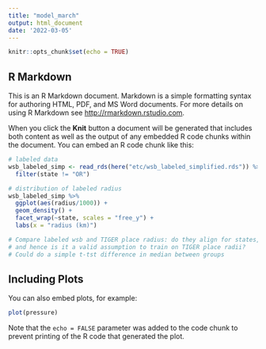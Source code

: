 ```yaml
---
title: "model_march"
output: html_document
date: '2022-03-05'
---
```


```r
knitr::opts_chunk$set(echo = TRUE)
```

## R Markdown

This is an R Markdown document. Markdown is a simple formatting syntax for authoring HTML, PDF, and MS Word documents. For more details on using R Markdown see <http://rmarkdown.rstudio.com>.

When you click the **Knit** button a document will be generated that includes both content as well as the output of any embedded R code chunks within the document. You can embed an R code chunk like this:

```r
# labeled data
wsb_labeled_simp <- read_rds(here("etc/wsb_labeled_simplified.rds")) %>% 
  filter(state != "OR")

# distribution of labeled radius
wsb_labeled_simp %>% 
  ggplot(aes(radius/1000)) + 
  geom_density() + 
  facet_wrap(~state, scales = "free_y") + 
  labs(x = "radius (km)")

# Compare labeled wsb and TIGER place radius: do they align for states, 
# and hence is it a valid assumption to train on TIGER place radii? 
# Could do a simple t-tst difference in median between groups

```

## Including Plots

You can also embed plots, for example:

```r
plot(pressure)
```

Note that the `echo = FALSE` parameter was added to the code chunk to prevent printing of the R code that generated the plot.
